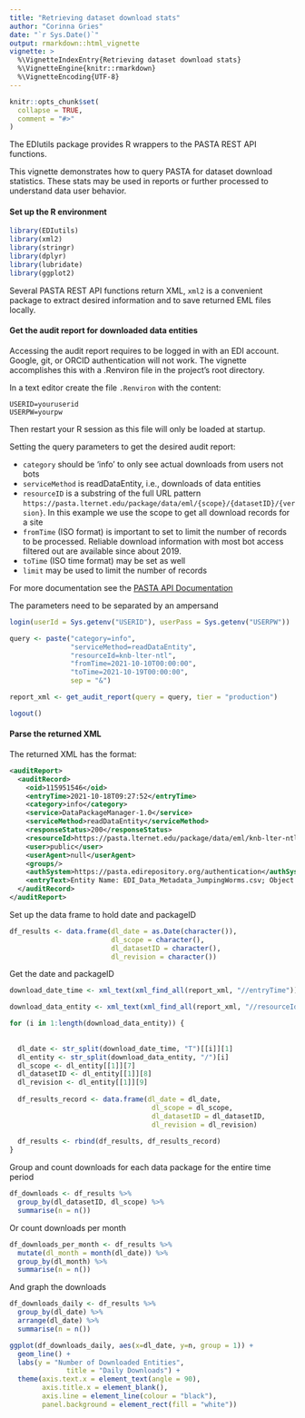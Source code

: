 ```yaml
---
title: "Retrieving dataset download stats"
author: "Corinna Gries"
date: "`r Sys.Date()`"
output: rmarkdown::html_vignette
vignette: >
  %\VignetteIndexEntry{Retrieving dataset download stats}
  %\VignetteEngine{knitr::rmarkdown}
  %\VignetteEncoding{UTF-8}
---
```


```r
knitr::opts_chunk$set(
  collapse = TRUE,
  comment = "#>"
)
```

The EDIutils package provides R wrappers to the PASTA REST API functions. 

This vignette demonstrates how to query PASTA for dataset download statistics. These stats may be used in reports or further processed to understand data user behavior.

#### Set up the R environment

```r
library(EDIutils)
library(xml2)
library(stringr)
library(dplyr)
library(lubridate)
library(ggplot2)
```

Several PASTA REST API functions return XML, `xml2` is a convenient package to extract desired information and to save returned EML files locally.


#### Get the audit report for downloaded data entities

Accessing the audit report requires to be logged in with an EDI account. Google, git, or ORCID authentication will not work. The vignette accomplishes this with a .Renviron file in the project's root directory.

In a text editor create the file `.Renviron` with the content:

```
USERID=youruserid
USERPW=yourpw

```

Then restart your R session as this file will only be loaded at startup.

Setting the query parameters to get the desired audit report:

  - `category` should be 'info' to only see actual downloads from users not bots
  - `serviceMethod` is readDataEntity, i.e., downloads of data entities
  - `resourceID` is a substring of the full URL pattern `https://pasta.lternet.edu/package/data/eml/{scope}/{datasetID}/{version}`. In this example we use the scope to get all download records for a site
  - `fromTime` (ISO format) is important to set to limit the number of records to be processed. Reliable download information with most bot access filtered out are available since about 2019.
  - `toTime` (ISO time format) may be set as well
  - `limit` may be used to limit the number of records
  
For more documentation see the [PASTA API Documentation](https://pasta.lternet.edu/audit/docs/api#GET%20:%20report)
  
The parameters need to be separated by an ampersand

```r
login(userId = Sys.getenv("USERID"), userPass = Sys.getenv("USERPW"))

query <- paste("category=info",
               "serviceMethod=readDataEntity",
               "resourceId=knb-lter-ntl",
               "fromTime=2021-10-10T00:00:00",
               "toTime=2021-10-19T00:00:00",
               sep = "&")

report_xml <- get_audit_report(query = query, tier = "production")

logout()
```

#### Parse the returned XML

The returned XML has the format:

```xml
<auditReport>
  <auditRecord>
    <oid>115951546</oid>
    <entryTime>2021-10-18T09:27:52</entryTime>
    <category>info</category>
    <service>DataPackageManager-1.0</service>
    <serviceMethod>readDataEntity</serviceMethod>
    <responseStatus>200</responseStatus>
    <resourceId>https://pasta.lternet.edu/package/data/eml/knb-lter-ntl/387/1/c472d5a7ac8a89a12100792e9b5705d3</resourceId>
    <user>public</user>
    <userAgent>null</userAgent>
    <groups/>
    <authSystem>https://pasta.edirepository.org/authentication</authSystem>
    <entryText>Entity Name: EDI_Data_Metadata_JumpingWorms.csv; Object Name: EDI_Data_Metadata_JumpingWorms.csv; Data Format: text/csv</entryText>
  </auditRecord>
</auditReport>

```

Set up the data frame to hold date and packageID

```r
df_results <- data.frame(dl_date = as.Date(character()),
                         dl_scope = character(),
                         dl_datasetID = character(),
                         dl_revision = character())
```


Get the date and packageID

```r
download_date_time <- xml_text(xml_find_all(report_xml, "//entryTime"))

download_data_entity <- xml_text(xml_find_all(report_xml, "//resourceId"))

for (i in 1:length(download_data_entity)) {
  
  
  dl_date <- str_split(download_date_time, "T")[[i]][1]
  dl_entity <- str_split(download_data_entity, "/")[i]
  dl_scope <- dl_entity[[1]][7]
  dl_datasetID <- dl_entity[[1]][8]
  dl_revision <- dl_entity[[1]][9]
  
  df_results_record <- data.frame(dl_date = dl_date, 
                                   dl_scope = dl_scope, 
                                   dl_datasetID = dl_datasetID, 
                                   dl_revision = dl_revision)
  
  df_results <- rbind(df_results, df_results_record)
}
```

Group and count downloads for each data package for the entire time period

```r
df_downloads <- df_results %>%
  group_by(dl_datasetID, dl_scope) %>%
  summarise(n = n())
```

Or count downloads per month

```r
df_downloads_per_month <- df_results %>%
  mutate(dl_month = month(dl_date)) %>% 
  group_by(dl_month) %>%
  summarise(n = n())
```

And graph the downloads

```r
df_downloads_daily <- df_results %>%
  group_by(dl_date) %>%
  arrange(dl_date) %>%
  summarise(n = n())

ggplot(df_downloads_daily, aes(x=dl_date, y=n, group = 1)) +
  geom_line() +
  labs(y = "Number of Downloaded Entities", 
              title = "Daily Downloads") +
  theme(axis.text.x = element_text(angle = 90),
        axis.title.x = element_blank(),
        axis.line = element_line(colour = "black"),
        panel.background = element_rect(fill = "white"))

```

